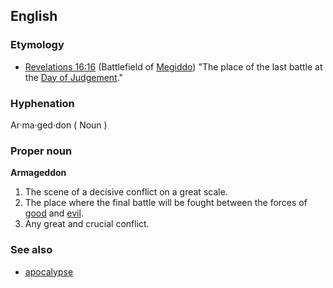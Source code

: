 {{wikipedia}}

==English==

===Etymology===
* [http://wikisource.org/wiki/Bible,_English,_King_James,_Revelation#Chapter_16 Revelations 16:16] (Battlefield of [http://en.wikipedia.org/wiki/Mount_Megiddo Megiddo]) "The place of the last battle at the [http://en.wikipedia.org/wiki/Day_of_Judgement Day of Judgement]."
===Hyphenation===
Ar·ma·ged·don ( Noun )

===Proper noun===
'''Armageddon'''
# The scene of a decisive conflict on a great scale.
# The place where the final battle will be fought between the forces of [[good]] and [[evil]].
# Any great and crucial conflict.

===See also===
* [[apocalypse]]
